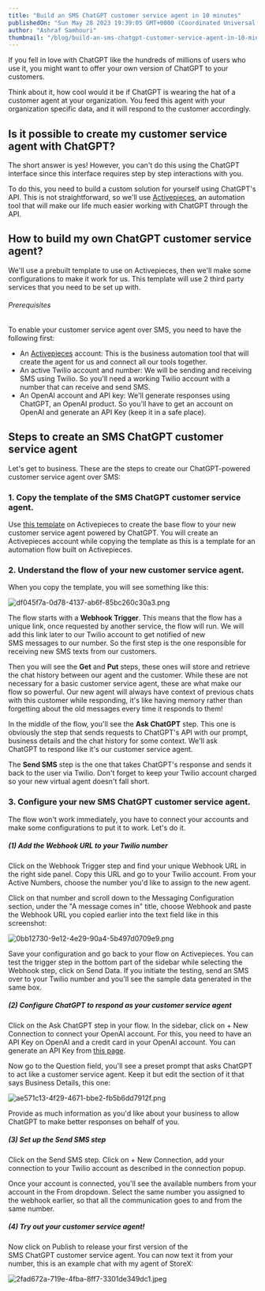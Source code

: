 ```yaml
---
title: "Build an SMS ChatGPT customer service agent in 10 minutes"
publishedOn: "Sun May 28 2023 19:39:05 GMT+0000 (Coordinated Universal Time)"
author: "Ashraf Samhouri"
thumbnail: "/blog/build-an-sms-chatgpt-customer-service-agent-in-10-minutes/thumbnail.png"
---
```


If you fell in love with ChatGPT like the hundreds of millions of users who use it, you might want to offer your own version of ChatGPT to your customers.

Think about it, how cool would it be if ChatGPT is wearing the hat of a customer agent at your organization. You feed this agent with your organization specific data, and it will respond to the customer accordingly.

Is it possible to create my customer service agent with ChatGPT?
----------------------------------------------------------------

The short answer is yes! However, you can't do this using the ChatGPT interface since this interface requires step by step interactions with you.

To do this, you need to build a custom solution for yourself using ChatGPT's API. This is not straightforward, so we'll use [Activepieces](https://cloud.activepieces.com/sign-up), an automation tool that will make our life much easier working with ChatGPT through the API.

How to build my own ChatGPT customer service agent?
---------------------------------------------------

We'll use a prebuilt template to use on Activepieces, then we'll make some configurations to make it work for us. This template will use 2 third party services that you need to be set up with.

###### Prerequisites

To enable your customer service agent over SMS, you need to have the following first:

*   An [Activepieces](https://cloud.activepieces.com/sign-up) account: This is the business automation tool that will create the agent for us and connect all our tools together.
*   An active Twilio account and number: We will be sending and receiving SMS using Twilio. So you'll need a working Twilio account with a number that can receive and send SMS.
*   An OpenAI account and API key: We'll generate responses using ChatGPT, an OpenAI product. So you'll have to get an account on OpenAI and generate an API Key (keep it in a safe place).

Steps to create an SMS ChatGPT customer service agent
-----------------------------------------------------

Let's get to business. These are the steps to create our ChatGPT-powered customer service agent over SMS:

### 1\. Copy the template of the SMS ChatGPT customer service agent.

Use [this template](https://cloud.activepieces.com/templates/Y1Tb3uIqGPvmPiX6R7giO) on Activepieces to create the base flow to your new customer service agent powered by ChatGPT. You will create an Activepieces account while copying the template as this is a template for an automation flow built on Activepieces.

### 2\. Understand the flow of your new customer service agent.

When you copy the template, you will see something like this:

![df045f7a-0d78-4137-ab6f-85bc260c30a3.png](/blog/build-an-sms-chatgpt-customer-service-agent-in-10-minutes/images/df045f7a-0d78-4137-ab6f-85bc260c30a3.png)

The flow starts with a **Webhook Trigger**. This means that the flow has a unique link, once requested by another service, the flow will run. We will add this link later to our Twilio account to get notified of new SMS messages to our number. So the first step is the one responsible for receiving new SMS texts from our customers.

Then you will see the **Get** and **Put** steps, these ones will store and retrieve the chat history between our agent and the customer. While these are not necessary for a basic customer service agent, these are what make our flow so powerful. Our new agent will always have context of previous chats with this customer while responding, it's like having memory rather than forgetting about the old messages every time it responds to them!

In the middle of the flow, you'll see the **Ask ChatGPT** step. This one is obviously the step that sends requests to ChatGPT's API with our prompt, business details and the chat history for some context. We'll ask ChatGPT to respond like it's our customer service agent.

The **Send SMS** step is the one that takes ChatGPT's response and sends it back to the user via Twilio. Don't forget to keep your Twilio account charged so your new virtual agent doesn't fall short.

### 3\. Configure your new SMS ChatGPT customer service agent.

The flow won't work immediately, you have to connect your accounts and make some configurations to put it to work. Let's do it.

##### (1) Add the Webhook URL to your Twilio number

Click on the Webhook Trigger step and find your unique Webhook URL in the right side panel. Copy this URL and go to your Twilio account. From your Active Numbers, choose the number you'd like to assign to the new agent.

Click on that number and scroll down to the Messaging Configuration section, under the "A message comes in" title, choose Webhook and paste the Webhook URL you copied earlier into the text field like in this screenshot:

![0bb12730-9e12-4e29-90a4-5b497d0709e9.png](/blog/build-an-sms-chatgpt-customer-service-agent-in-10-minutes/images/0bb12730-9e12-4e29-90a4-5b497d0709e9.png)

Save your configuration and go back to your flow on Activepieces. You can test the trigger step in the bottom part of the sidebar while selecting the Webhook step, click on Send Data. If you initiate the testing, send an SMS over to your Twilio number and you'll see the sample data generated in the same box.

##### (2) Configure ChatGPT to respond as your customer service agent

Click on the Ask ChatGPT step in your flow. In the sidebar, click on + New Connection to connect your OpenAI account. For this, you need to have an API Key on OpenAI and a credit card in your OpenAI account. You can generate an API Key from [this page](https://platform.openai.com/account/api-keys).

Now go to the Question field, you'll see a preset prompt that asks ChatGPT to act like a customer service agent. Keep it but edit the section of it that says Business Details, this one:

![ae571c13-4f29-4671-bbe2-fb5b6dd7912f.png](/blog/build-an-sms-chatgpt-customer-service-agent-in-10-minutes/images/ae571c13-4f29-4671-bbe2-fb5b6dd7912f.png)

Provide as much information as you'd like about your business to allow ChatGPT to make better responses on behalf of you.

##### (3) Set up the Send SMS step

Click on the Send SMS step. Click on + New Connection, add your connection to your Twilio account as described in the connection popup.

Once your account is connected, you'll see the available numbers from your account in the From dropdown. Select the same number you assigned to the webhook earlier, so that all the communication goes to and from the same number.

##### (4) Try out your customer service agent!

Now click on Publish to release your first version of the SMS ChatGPT customer service agent. You can now text it from your number, this is an example chat with my agent of StoreX:

![2fad672a-719e-4fba-8ff7-3301de349dc1.jpeg](/blog/build-an-sms-chatgpt-customer-service-agent-in-10-minutes/images/2fad672a-719e-4fba-8ff7-3301de349dc1.jpeg)

